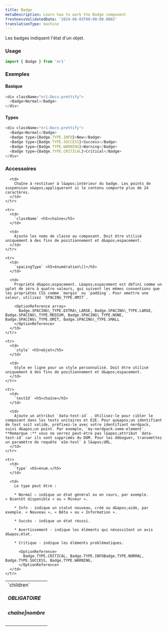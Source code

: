 ```yaml
---
title: Badge
metaDescription: Learn how to work the Badge component
freshnessValidatedDate: '2024-06-03T00:00:00.000Z'
translationType: machine
---
```


Les badges indiquent l&apos;état d&apos;un objet.

### Usage

```js
import { Badge } from 'nr1'
```

### Exemples

#### Basique

```js
<div className="nr1-Docs-prettify">
  <Badge>Normal</Badge>
</div>
```

#### Types

```js
<div className="nr1-Docs-prettify">
  <Badge>Normal</Badge>
  <Badge type={Badge.TYPE.INFO}>New</Badge>
  <Badge type={Badge.TYPE.SUCCESS}>Success</Badge>
  <Badge type={Badge.TYPE.WARNING}>Warning</Badge>
  <Badge type={Badge.TYPE.CRITICAL}>Critical</Badge>
</div>
```

### Accessoires

<table>
  <tbody>
    <tr>
      <td>
        `children` <h5>OBLIGATOIRE</h5><h5>chaîne|nombre</h5>
      </td>

      <td>
        Chaîne à restituer à l&apos;intérieur du badge. Les points de suspension s&apos;appliqueront si le contenu comporte plus de 24 caractères.
      </td>
    </tr>

    <tr>
      <td>
        `className` <h5>chaîne</h5>
      </td>

      <td>
        Ajoute les noms de classe au composant. Doit être utilisé uniquement à des fins de positionnement et d&apos;espacement.
      </td>
    </tr>

    <tr>
      <td>
        `spacingType` <h5>énumération\[]</h5>
      </td>

      <td>
        Propriété d&apos;espacement. L&apos;espacement est défini comme un uplet de zéro à quatre valeurs, qui suivent les mêmes conventions que les propriétés CSS comme `margin` ou `padding`. Pour omettre une valeur, utilisez `SPACING_TYPE.OMIT`.

        <OptionReference array>
          Badge.SPACING\_TYPE.EXTRA\_LARGE, Badge.SPACING\_TYPE.LARGE, Badge.SPACING\_TYPE.MEDIUM, Badge.SPACING\_TYPE.NONE, Badge.SPACING\_TYPE.OMIT, Badge.SPACING\_TYPE.SMALL
        </OptionReference>
      </td>
    </tr>

    <tr>
      <td>
        `style` <h5>objet</h5>
      </td>

      <td>
        Style en ligne pour un style personnalisé. Doit être utilisé uniquement à des fins de positionnement et d&apos;espacement.
      </td>
    </tr>

    <tr>
      <td>
        `testId` <h5>chaîne</h5>
      </td>

      <td>
        Ajoute un attribut `data-test-id` . Utilisez-le pour cibler le composant dans les tests unitaires et E2E. Pour qu&apos;un identifiant de test soit valide, préfixez-le avec votre identifiant nerdpack, suivi d&apos;un point. Par exemple, `my-nerdpack.some-element`. **Remarque :** vous ne verrez peut-être pas l&apos;attribut `data-test-id` car ils sont supprimés du DOM. Pour les déboguer, transmettez un paramètre de requête `e2e-test` à l&apos;URL.
      </td>
    </tr>

    <tr>
      <td>
        `type` <h5>énum.</h5>
      </td>

      <td>
        Le type peut être :

        * Normal — indique un état général ou en cours, par exemple. « Bientôt disponible » ou « Mineur ».

        * Info - indique un statut nouveau, créé ou d&apos;aide, par exemple. « Nouveau », « Bêta » ou « Information ».

        * Succès - indique un état réussi.

        * Avertissement - indique les éléments qui nécessitent un avis d&apos;état.

        * Critique - indique les éléments problématiques.

          <OptionReference>
            Badge.TYPE.CRITICAL, Badge.TYPE.INFOBadge.TYPE.NORMAL, Badge.TYPE.SUCCESS, Badge.TYPE.WARNING,
          </OptionReference>
      </td>
    </tr>
  </tbody>
</table>